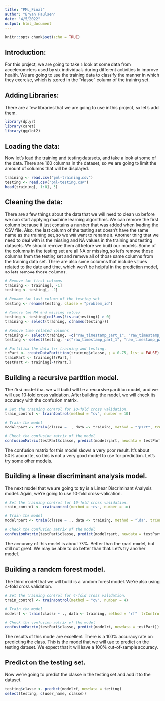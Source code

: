 ```yaml
---
title: "PML_Final"
author: "Bryan Paulsen"
date: "4/5/2022"
output: html_document
---
```


```r
knitr::opts_chunk$set(echo = TRUE)
```
## Introduction:

For this project, we are going to take a look at some data from accelerometers used by six individuals during different activities to improve health. We are going to use the training data to classify the manner in which they exercise, which is stored in the "classe" column of the training set.

## Adding Libraries:

There are a few libraries that we are going to use in this project, so let's add them.

```r
library(dplyr)
library(caret)
library(ggplot2)
```

## Loading the data:

Now let's load the training and testing datasets, and take a look at some of the data. There are 160 columns in the dataset, so we are going to limit the amount of columns that will be displayed.

```r
training <- read.csv("pml-training.csv")
testing <- read.csv("pml-testing.csv")
head(training[, 1:8], 5)
```

## Cleaning the data:

There are a few things about the data that we will need to clean up before we can start applying machine learning algorithms. We can remove the first column because it just contains a number that was added when loading the CSV file. Also, the last column of the testing set doesn't have the same name as the training set, so we will want to rename it. Another thing that we need to deal with is the missing and NA values in the training and testing datasets. We should remove them all before we build our models. Some of the columns in the testing set are all NA or missing, so let's remove those columns from the testing set and remove all of those same columns from the training data set. There are also some columns that include values related to the date and time, which won't be helpful in the prediction model, so lets remove those columns.

```r
# Remove the first columns
training <- training[, -1]
testing <- testing[, -1]

# Rename the last column of the testing set
testing <- rename(testing, classe = "problem_id")

# Remove the NA and missing values
testing <- testing[colSums(!is.na(testing)) > 0]
training <- select(training, c(names(testing)))

# Remove time related columns
training <- select(training, -c("raw_timestamp_part_1", "raw_timestamp_part_2", "cvtd_timestamp", "new_window", "num_window"))
testing <- select(testing, -c("raw_timestamp_part_1", "raw_timestamp_part_2", "cvtd_timestamp", "new_window", "num_window"))

# Partition the data for training and testing.
trPart <- createDataPartition(training$classe, p = 0.75, list = FALSE)
trainPart <- training[trPart,]
testPart <- training[-trPart,]

```

## Building a recursive partition model.

The first model that we will build will be a recursive partition model, and we will use 10-fold cross validation. After building the model, we will check its accuracy with the confusion matrix.

```r
# Set the training control for 10-fold cross validation.
train_control <- trainControl(method = "cv", number = 10)

# Train the model
modelrpart <- train(classe ~ ., data <- training, method = "rpart", trControl = train_control)

# Check the confusion matrix of the model
confusionMatrix(testPart$classe, predict(modelrpart, newdata = testPart))
```

The confusion matrix for this model shows a very poor result. It's about 50% accurate, so this is not a very good model to use for prediction. Let's try some other models.

## Building a linear discriminant analysis model.

The next model that we are going to try is a Linear Discriminant Analysis model. Again, we're going to use 10-fold cross-validation.

```r
# Set the training control for 10-fold cross validation.
train_control <- trainControl(method = "cv", number = 10)

# Train the model
modelrpart <- train(classe ~ ., data <- training, method = "lda", trControl = train_control)

# Check the confusion matrix of the model
confusionMatrix(testPart$classe, predict(modelrpart, newdata = testPart))
```

The accuracy of this model is about 73%. Better than the rpart model, but still not great. We may be able to do better than that. Let's try another model.

## Building a random forest model.

The third model that we will build is a random forest model. We're also using 4-fold cross validation. 

```r
# Set the training control for 4-fold cross validation.
train_control <- trainControl(method = "cv", number = 4)

# Train the model
modelrf <- train(classe ~ ., data <- training, method = "rf", trControl = train_control)

# Check the confusion matrix of the model
confusionMatrix(testPart$classe, predict(modelrf, newdata = testPart))

```

The results of this model are excellent. There is a 100% accuracy rate on predicting the class. This is the model that we will use to predict on the testing dataset. We expect that it will have a 100% out-of-sample accuracy.

## Predict on the testing set.

Now we're going to predict the classe in the testing set and add it to the dataset.

```r
testing$classe <- predict(modelrf, newdata = testing)
select(testing, c(user_name, classe))
```
